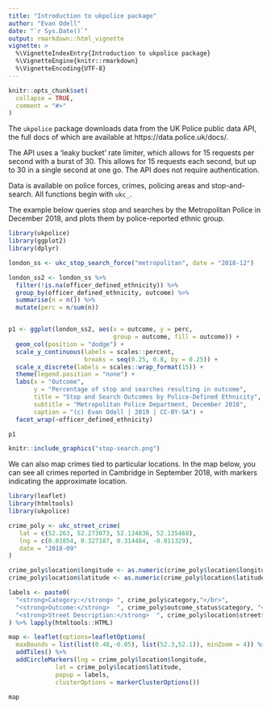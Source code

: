 ```yaml
---
title: "Introduction to ukpolice package"
author: "Evan Odell"
date: "`r Sys.Date()`"
output: rmarkdown::html_vignette
vignette: >
  %\VignetteIndexEntry{Introduction to ukpolice package}
  %\VignetteEngine{knitr::rmarkdown}
  %\VignetteEncoding{UTF-8}
---
```


```r
knitr::opts_chunk$set(
  collapse = TRUE,
  comment = "#>"
)
```

The `ukpolice` package downloads data from the UK Police public data API, the full docs of which are available at https://data.police.uk/docs/.

The API uses a 'leaky bucket' rate limiter, which allows for 15 requests per second with a burst of 30. This allows for 15 requests each second, but up to 30 in a single second at one go. The API does not require authentication.

Data is available on police forces, crimes, policing areas and stop-and-search. All functions begin with `ukc_`.

The example below queries stop and searches by the Metropolitan Police in December 2018, and plots them by police-reported ethnic group.

```r
library(ukpolice)
library(ggplot2)
library(dplyr)

london_ss <- ukc_stop_search_force("metropolitan", date = "2018-12")

london_ss2 <- london_ss %>% 
  filter(!is.na(officer_defined_ethnicity)) %>%
  group_by(officer_defined_ethnicity, outcome) %>%
  summarise(n = n()) %>%
  mutate(perc = n/sum(n))


p1 <- ggplot(london_ss2, aes(x = outcome, y = perc,
                             group = outcome, fill = outcome)) + 
  geom_col(position = "dodge") + 
  scale_y_continuous(labels = scales::percent,
                     breaks = seq(0.25, 0.8, by = 0.25)) + 
  scale_x_discrete(labels = scales::wrap_format(15)) + 
  theme(legend.position = "none") + 
  labs(x = "Outcome", 
       y = "Percentage of stop and searches resulting in outcome",
       title = "Stop and Search Outcomes by Police-Defined Ethnicity",
       subtitle = "Metropolitan Police Department, December 2018",
       caption = "(c) Evan Odell | 2019 | CC-BY-SA") + 
  facet_wrap(~officer_defined_ethnicity)

p1
```


```r
knitr::include_graphics("stop-search.png")
```

We can also map crimes tied to particular locations. In the map below, you can see all crimes reported in Cambridge in September 2018, with markers indicating the approximate location.

```r
library(leaflet)
library(htmltools)
library(ukpolice)

crime_poly <- ukc_street_crime(
   lat = c(52.263, 52.273073, 52.134836, 52.135468),
   lng = c(0.01854, 0.327187, 0.314484, -0.011329),
   date = "2018-09"
)

crime_poly$location$longitude <- as.numeric(crime_poly$location$longitude)
crime_poly$location$latitude <- as.numeric(crime_poly$location$latitude)

labels <- paste0(
  "<strong>Category:</strong> ", crime_poly$category,"</br>",
  "<strong>Outcome:</strong>  ", crime_poly$outcome_status$category, "</br>",
  "<strong>Street Description:</strong>  ", crime_poly$location$street$name
) %>% lapply(htmltools::HTML)

map <- leaflet(options=leafletOptions(
  maxBounds = list(list(0.48,-0.05), list(52.3,52.1)), minZoom = 4)) %>%
  addTiles() %>% 
  addCircleMarkers(lng = crime_poly$location$longitude, 
             lat = crime_poly$location$latitude,
             popup = labels,
             clusterOptions = markerClusterOptions())

map
```


